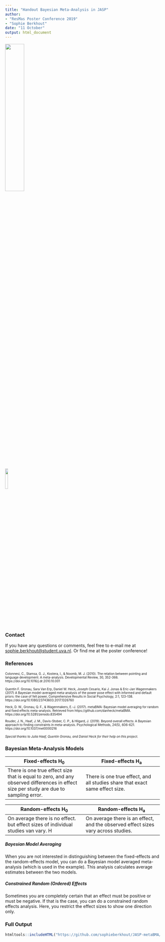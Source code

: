 ```yaml
---
title: "Handout Bayesian Meta-Analysis in JASP"
author: 
- "ResMas Poster Conference 2019"
- "Sophie Berkhout"
date: "11 October"
output: html_document
---
```

![](https://www.uva.nl/binaries/_ht_1561017307337/large/content/gallery/subsites/extranet/huisstijl/logo-regular.jpg){width="35%"}

![](C:/Users/sophi/surfdrive/Stage JASP - Copy/JASP Media Kit/Current/green_logo_dark_text.png){width="13%"}

### Contact
If you have any questions or comments, feel free to e-mail me at
[sophie.berkhout@student.uva.nl](mailto:sophie.berkhout@student.uva.nl). Or find me at the poster conference!

### References
<font size = "1">Colonnesi, C., Stamsa, G. J., Kostera, I., & Noomb, M. J. (2010). The relation between pointing and language development: A meta-analysis. Developmental Review, 30, 352-366. https://doi.org/10.1016/j.dr.2010.10.001

Quentin F. Gronau, Sara Van Erp, Daniel W. Heck, Joseph Cesario, Kai J. Jonas & Eric-Jan Wagenmakers (2017) A Bayesian model-averaged meta-analysis of the power pose effect with informed and default priors: the case of felt power, Comprehensive Results in Social Psychology, 2:1, 123-138. https://doi.org/10.1080/23743603.2017.1326760

Heck, D. W., Gronau, Q. F., & Wagenmakers, E.-J. (2017). metaBMA: Bayesian model averaging for random and fixed effects meta-analysis. Retrieved from https://github.com/danheck/metaBMA. https://doi.org/10.5281/zenodo.835494

Rouder, J. N., Haaf, J. M., Davis-Stober, C. P., & Hilgard, J. (2019). Beyond overall effects: A Bayesian approach to finding constraints in meta-analysis. Psychological Methods, 24(5), 606-621. https://doi.org/10.1037/met0000216

<i>Special thanks to Julia Haaf, Quentin Gronau, and Daniel Heck for their help on this project.</i></font>

### Bayesian Meta-Analysis Models

| Fixed-effects H<sub>0</sub> | Fixed-effects H<sub>a</sub>|
|---------------------------------------|--------------------------------------|
|There is one true effect size that is equal to zero, and any observed differences in effect size per study are due to sampling error.| There is one true effect, and all studies share that exact same effect size.|

|Random-effects H<sub>0</sub> | Random-effects H<sub>a</sub> |
|---------------------------------------|--------------------------------------|
| On average there is no effect. but effect sizes of individual studies van vary. H | On average there is an effect, and the observed effect sizes vary across studies. |

##### Bayesian Model Averaging
When you are not interested in distinguishing between the fixed-effects and the random-effects model, you can do a Bayesian model averaged meta-analysis (which is used in the example). This analysis calculates average estimates between the two models.

##### Constrained Random (Ordered) Effects
Sometimes you are completely certain that an effect must be positive or must be negative. If that is the case, you can do a constrained random effects analysis. Here, you restrict the effect sizes to show one direction only.

### Full Output
```r
htmltools::includeHTML("https://github.com/sophieberkhout/JASP-metaBMA/raw/master/pointing%20results.html")
```